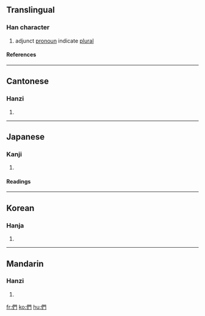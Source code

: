 {{see|们}}

==Translingual==
===Han character===
{{Han char|rad=人|as=08|sn=10|four=2722<sub>0</sub>|canj=人日弓 (OAN)}}
# adjunct [[pronoun]] indicate [[plural]]
====References====
{{Han ref|kx=0107.260|dkj=00766|dj=0229.060|hdz=10185.020|uh=5011|ud=20497|bh=ADCC|bd=44492}}
----
==Cantonese==
===Hanzi===
{{yue-hanzi|jyut=|y=mun4}}
# {{defn|Cantonese}}
----
==Japanese==
===Kanji===
{{ja-kanji|grade=|rs=人08}}
# {{defn|Japanese}} 
====Readings====
{{ja-readings|on=[[もん]] (mon)|kun=[[ともがら]] (tomogara)}}
----
==Korean==
===Hanja===
{{ko-hanja|hangeul=문|rv=mun|mr=mun}}
# {{defn|Korean}}
----
==Mandarin==
===Hanzi===
{{cmn-hanzi|sim=们|pin=[[men]] (men5)|wg=men<sup>5</sup>}}
# {{defn|Mandarin}}

[[fr:們]]
[[ko:們]]
[[hu:們]]